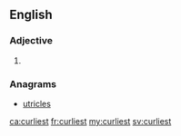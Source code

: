 ==English==

===Adjective===
{{head|en|adjective superlative form}}

# {{en-superlative of|curly}}

===Anagrams===
* [[utricles#English|utricles]]

[[ca:curliest]]
[[fr:curliest]]
[[my:curliest]]
[[sv:curliest]]